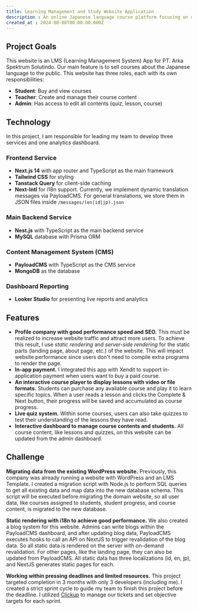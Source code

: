 ```yaml
---
title: Learning Management and Study Website Application
description : An online Japanese language course platform focusing on optimized performance, interactive learning features, and robust content management.
created_at : 2024-08-08T00:00:00.000Z
---
```


## Project Goals 
This website is an LMS (Learning Management System) App for PT. Arka Spektrum Solutindo. Our main feature is to sell courses about the Japanese language to the public. 
This website has three roles, each with its own responsibilities:
  - **Student**: Buy and view courses
  - **Teacher**: Create and manage their course content
  - **Admin**: Has access to edit all contents (quiz, lesson, course)

## Technology
In this project, I am responsible for leading my team to develop three services and one analytics dashboard.

### Frontend Service
- **Next.js 14** with app router and TypeScript as the main framework
- **Tailwind CSS** for styling
- **Tanstack Query** for client-side caching
- **Next-Intl** for i18n support. Currently, we implement dynamic translation messages via PayloadCMS. For general translations, we store them in JSON files inside `/messages/(en|id|jp).json`

### Main Backend Service
- **Nest.js** with TypeScript as the main backend service
- **MySQL** database with Prisma ORM

### Content Management System (CMS)
- **PayloadCMS** with TypeScript as the CMS service
- **MongoDB** as the database

### Dashboard Reporting
- **Looker Studio** for presenting live reports and analytics

## Features
- **Profile company with good performance speed and SEO.** This must be realized to increase website traffic and attract more users. To achieve this result, I use *static rendering* and *server-side rendering* for the static parts (landing page, about page, etc.) of the website. This will impact website performance since users don't need to compile extra programs to render the page.
- **In-app payment.** I integrated this app with Xendit to support in-application payment when users want to buy a paid course.
- **An interactive course player to display lessons with video or file formats.** Students can purchase any available course and play it to learn specific topics. When a user reads a lesson and clicks the Complete & Next button, their progress will be saved and accumulated as course progress.
- **Live quiz system.** Within some courses, users can also take quizzes to test their understanding of the lessons they have read.
- **Interactive dashboard to manage course contents and students.** All course content, like lessons and quizzes, on this website can be updated from the admin dashboard.

## Challenge
**Migrating data from the existing WordPress website.** Previously, this company was already running a website with WordPress and an LMS Template. I created a migration script with Node.js to perform SQL queries to get all existing data and map data into the new database schema. This script will be executed before migrating the domain website, so all user data, like courses assigned to students, student progress, and course content, is migrated to the new database.

**Static rendering with i18n to achieve good performance.** We also created a blog system for this website. Admins can write blogs within the PayloadCMS dashboard, and after updating blog data, PayloadCMS executes hooks to call an API on NextJS to trigger revalidation of the blog data. So all static data is rendered on the server with on-demand revalidation. For other pages, like the landing page, they can also be updated from PayloadCMS. All static data has three localizations (id, en, jp), and NextJS generates static pages for each.

**Working within pressing deadlines and limited resources.** This project targeted completion in 3 months with only 3 developers (including me). I created a strict sprint cycle to guide my team to finish this project before the deadline. I utilized [Clickup](https://clickup.com/) to manage our tickets and set objective targets for each sprint.
